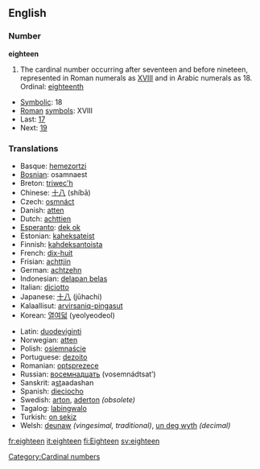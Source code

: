 ==English==

===Number===
'''eighteen'''
# The cardinal number occurring after seventeen and before nineteen, represented in Roman numerals as [[XVIII]] and in Arabic numerals as 18. Ordinal: [[eighteenth]]
*[[Symbolic]]: 18
*[[Roman]] [[symbol]]s: XVIII
* Last: [[seventeen|17]]
* Next: [[nineteen|19]]

===Translations===
{{top}}
*Basque: [[hemezortzi]]
*[[Bosnian]]: osamnaest
*Breton: [[triwec'h]]
*Chinese: [[十八]] (shíbā)
*Czech: [[osmnáct]]
*Danish: [[atten]]
*Dutch: [[achttien]] {{f}}
*[[Esperanto]]: [[dek ok]]
*Estonian: [[kaheksateist]]
*Finnish: [[kahdeksantoista]]
*French: [[dix-huit]] {{m}}
*Frisian: [[achttjin]]
*German: [[achtzehn]] {{f}}
*Indonesian: [[delapan belas]]
*Italian: [[diciotto]]
*Japanese: [[十八]] (jūhachi)
*Kalaallisut: [[arvirsaniq-pingasut]]
*Korean: [[열여덟]] (yeolyeodeol)
{{mid}}
*Latin: [[duodeviginti]]
*Norwegian: [[atten]]
*Polish: [[osiemnaście]]
*Portuguese: [[dezoito]]
*Romanian: [[optsprezece]]
*Russian: [[восемнадцать]] (vosemnádtsat’)
*Sanskrit: a<u>st</u>aadashan
*Spanish: [[dieciocho]]
*Swedish: [[arton]], [[aderton]] ''(obsolete)''
*Tagalog: [[labingwalo]]
*Turkish: [[on sekiz]]
*Welsh: [[deunaw]] ''(vingesimal, traditional)'', [[un deg wyth]] ''(decimal)''
{{bottom}}

[[Category:Cardinal numbers]]

[[fr:eighteen]]
[[it:eighteen]]
[[fi:Eighteen]]
[[sv:eighteen]]
